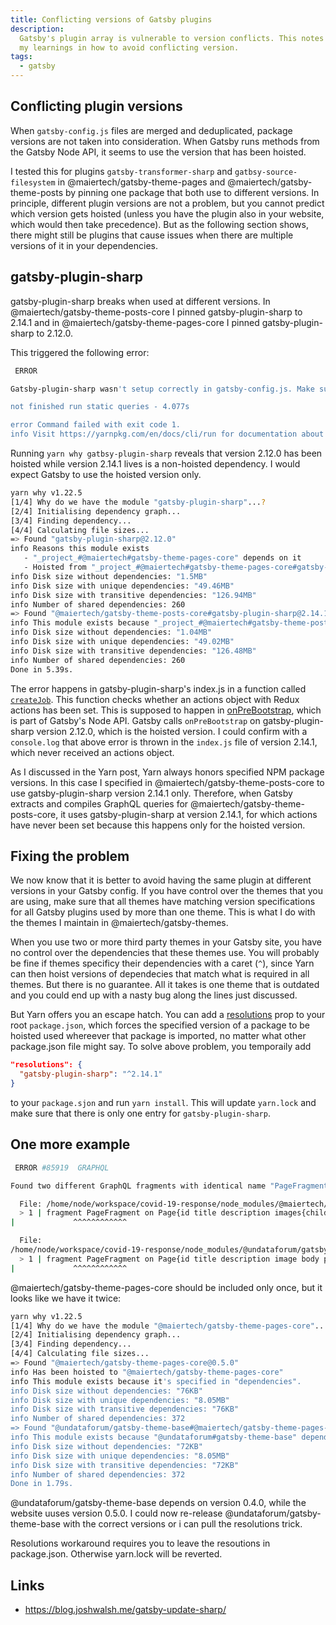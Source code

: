 ```yaml
---
title: Conflicting versions of Gatsby plugins
description:
  Gatsby's plugin array is vulnerable to version conflicts. This notes represent
  my learnings in how to avoid conflicting version.
tags:
  - gatsby
---
```


## Conflicting plugin versions

When `gatsby-config.js` files are merged and deduplicated, package versions are
not taken into consideration. When Gatsby runs methods from the Gatsby Node API,
it seems to use the version that has been hoisted.

I tested this for plugins `gatsby-transformer-sharp` and
`gatbsy-source-filesystem` in @maiertech/gatsby-theme-pages and
@maiertech/gatsby-theme-posts by pinning one package that both use to different
versions. In principle, different plugin versions are not a problem, but you
cannot predict which version gets hoisted (unless you have the plugin also in
your website, which would then take precedence). But as the following section
shows, there might still be plugins that cause issues when there are multiple
versions of it in your dependencies.

## gatsby-plugin-sharp

gatsby-plugin-sharp breaks when used at different versions. In
@maiertech/gatsby-theme-posts-core I pinned gatsby-plugin-sharp to 2.14.1 and in
@maiertech/gatsby-theme-pages-core I pinned gatsby-plugin-sharp to 2.12.0.

This triggered the following error:

```bash
 ERROR

Gatsby-plugin-sharp wasn't setup correctly in gatsby-config.js. Make sure you add it to the plugins array.

not finished run static queries - 4.077s

error Command failed with exit code 1.
info Visit https://yarnpkg.com/en/docs/cli/run for documentation about this command.
```

Running `yarn why gatbsy-plugin-sharp` reveals that version 2.12.0 has been
hoisted while version 2.14.1 lives is a non-hoisted dependency. I would expect
Gatsby to use the hoisted version only.

```bash
yarn why v1.22.5
[1/4] Why do we have the module "gatsby-plugin-sharp"...?
[2/4] Initialising dependency graph...
[3/4] Finding dependency...
[4/4] Calculating file sizes...
=> Found "gatsby-plugin-sharp@2.12.0"
info Reasons this module exists
   - "_project_#@maiertech#gatsby-theme-pages-core" depends on it
   - Hoisted from "_project_#@maiertech#gatsby-theme-pages-core#gatsby-plugin-sharp"
info Disk size without dependencies: "1.5MB"
info Disk size with unique dependencies: "49.46MB"
info Disk size with transitive dependencies: "126.94MB"
info Number of shared dependencies: 260
=> Found "@maiertech/gatsby-theme-posts-core#gatsby-plugin-sharp@2.14.1"
info This module exists because "_project_#@maiertech#gatsby-theme-posts-core" depends on it.
info Disk size without dependencies: "1.04MB"
info Disk size with unique dependencies: "49.02MB"
info Disk size with transitive dependencies: "126.48MB"
info Number of shared dependencies: 260
Done in 5.39s.
```

The error happens in gatsby-plugin-sharp's index.js in a function called
[`createJob`](https://github.com/gatsbyjs/gatsby/blob/6b93c1cd2a9eaa13948edbd3615e5cbaefa35766/packages/gatsby-plugin-sharp/src/index.js#L128-L132).
This function checks whether an actions object with Redux actions has been set.
This is supposed to happen in
[onPreBootstrap](https://github.com/gatsbyjs/gatsby/blob/6b93c1cd2a9eaa13948edbd3615e5cbaefa35766/packages/gatsby-plugin-sharp/src/gatsby-node.js#L108),
which is part of Gatsby's Node API. Gatsby calls `onPreBootstrap` on
gatsby-plugin-sharp version 2.12.0, which is the hoisted version. I could
confirm with a `console.log` that above error is thrown in the `index.js` file
of version 2.14.1, which never received an actions object.

As I discussed in the Yarn post, Yarn always honors specified NPM package
versions. In this case I specified in @maiertech/gatsby-theme-posts-core to use
gatsby-plugin-sharp version 2.14.1 only. Therefore, when Gatsby extracts and
compiles GraphQL queries for @maiertech/gatsby-theme-posts-core, it uses
gatsby-plugin-sharp at version 2.14.1, for which actions have never been set
because this happens only for the hoisted version.

## Fixing the problem

We now know that it is better to avoid having the same plugin at different
versions in your Gatsby config. If you have control over the themes that you are
using, make sure that all themes have matching version specifications for all
Gatsby plugins used by more than one theme. This is what I do with the themes I
maintain in @maiertech/gatsby-themes.

When you use two or more third party themes in your Gatsby site, you have no
control over the dependencies that these themes use. You will probably be fine
if themes specificy their dependencies with a caret (`^`), since Yarn can then
hoist versions of dependecies that match what is required in all themes. But
there is no guarantee. All it takes is one theme that is outdated and you could
end up with a nasty bug along the lines just discussed.

But Yarn offers you an escape hatch. You can add a
[resolutions](https://classic.yarnpkg.com/en/docs/selective-version-resolutions/)
prop to your root `package.json`, which forces the specified version of a
package to be hoisted used whereever that package is imported, no matter what
other package.json file might say. To solve above problem, you temporaily add

```json
"resolutions": {
  "gatsby-plugin-sharp": "^2.14.1"
}
```

to your `package.sjon` and run `yarn install`. This will update `yarn.lock` and
make sure that there is only one entry for `gatsby-plugin-sharp`.

## One more example

```bash
 ERROR #85919  GRAPHQL

Found two different GraphQL fragments with identical name "PageFragment". Fragment names must be unique

  File: /home/node/workspace/covid-19-response/node_modules/@maiertech/gatsby-theme-pages-core/src/page-fragment.js
  > 1 | fragment PageFragment on Page{id title description images{childImageSharp{gatsbyImageData}}body path canonicalUrl}
|             ^^^^^^^^^^^^

  File:
/home/node/workspace/covid-19-response/node_modules/@undataforum/gatsby-theme-base/node_modules/@maiertech/gatsby-theme-pages-core/src/page-fragment.js
  > 1 | fragment PageFragment on Page{id title description image body path canonicalUrl}
|             ^^^^^^^^^^^^
```

@maiertech/gatsby-theme-pages-core should be included only once, but it looks
like we have it twice:

```bash
yarn why v1.22.5
[1/4] Why do we have the module "@maiertech/gatsby-theme-pages-core"...?
[2/4] Initialising dependency graph...
[3/4] Finding dependency...
[4/4] Calculating file sizes...
=> Found "@maiertech/gatsby-theme-pages-core@0.5.0"
info Has been hoisted to "@maiertech/gatsby-theme-pages-core"
info This module exists because it's specified in "dependencies".
info Disk size without dependencies: "76KB"
info Disk size with unique dependencies: "8.05MB"
info Disk size with transitive dependencies: "76KB"
info Number of shared dependencies: 372
=> Found "@undataforum/gatsby-theme-base#@maiertech/gatsby-theme-pages-core@0.4.0"
info This module exists because "@undataforum#gatsby-theme-base" depends on it.
info Disk size without dependencies: "72KB"
info Disk size with unique dependencies: "8.05MB"
info Disk size with transitive dependencies: "72KB"
info Number of shared dependencies: 372
Done in 1.79s.
```

@undataforum/gatsby-theme-base depends on version 0.4.0, while the website uuses
version 0.5.0. I could now re-release @undataforum/gatsby-theme-base with the
correct versions or i can pull the resolutions trick.

Resolutions workaround requires you to leave the resoutions in package.json.
Otherwise yarn.lock will be reverted.

## Links

- https://blog.joshwalsh.me/gatsby-update-sharp/
